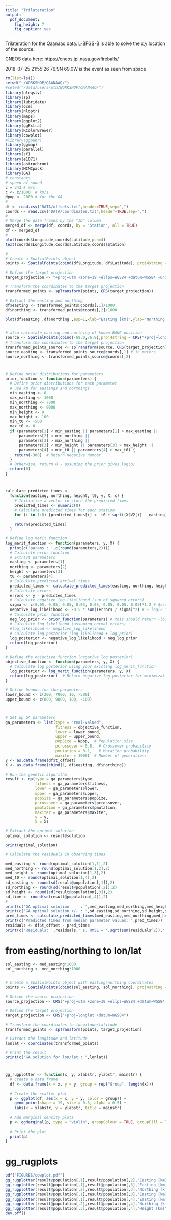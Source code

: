 ```yaml
---
title: "Trilateration"
output: 
  pdf_document: 
    fig_height: 7
    fig_caption: yes
---
```


Trilateration for the Qaanaaq data. L-BFGS-B is able to solve the x,y location of the source.

CNEOS data here: https://cneos.jpl.nasa.gov/fireballs/

2018-07-25 21:55:26	76.9N	69.0W is the event as seen from space

```r
rm(list=ls())
setwd("~/WORKSHOP/QAANAAQ/")
#setwd("/data/users/pth/WORKSHOP/QAANAAQ/")
library(nleqslv)
library(sp)
library(lubridate) 
library(oce)
library(nloptr)
library(maps)
library(ggplot2)
library(ggExtra)
library(RColorBrewer)
library(cowplot)
#library(ggpubr)
library(ggmap)
library(parallel)
library(sf)
library(e1071)
library(astrochron)
library(MCMCpack)
library(GA)
# constants
# speed of sound
c = 343 # m/s
c <- c/1000  # km/s
Npop <- 2000 # for the GA
#
df <- read.csv("DATA/offsets.txt",header=TRUE,sep=",")
coords <- read.csv("DATA/coordinates.txt",header=TRUE,sep=",")
#
# Merge the data frames by the "ID" column
merged_df <- merge(df, coords, by = "Station", all = TRUE)
df <- merged_df
#
plot(coords$Longitude,coords$Latitude,pch=4)
text(coords$Longitude,coords$Latitude,coords$Station)
```



```r

#
# Create a SpatialPoints object
points <- SpatialPoints(cbind(df$Longitude, df$Latitude), proj4string = CRS("+proj=longlat +ellps=WGS84"))

# Define the target projection
target_projection <- "+proj=utm +zone=19 +ellps=WGS84 +datum=WGS84 +units=m +no_defs"

# Transform the coordinates to the target projection
transformed_points <- spTransform(points, CRS(target_projection))

# Extract the easting and northing
df$easting <- transformed_points@coords[,1]/1000
df$northing <- transformed_points@coords[,2]/1000

plot(df$easting ,df$northing ,asp=1,xlab="Easting [km]",ylab="Northing [km]",pch=19,cex=0.5)


# also calculate easting and northing of known BANG position
source <- SpatialPoints(cbind(-69.0,76.9),proj4string = CRS("+proj=longlat +ellps=WGS84"))
# Transform the coordinates to the target projection
transformed_points_source <- spTransform(source, CRS(target_projection))
source_easting <- transformed_points_source@coords[,1] # in meters
source_northing <- transformed_points_source@coords[,2]
```
#

```r
# Define prior distributions for parameters
prior_function <- function(parameters) {
  # Define prior distributions for each parameter
  # use km for eastings and northings
  min_easting <- 0
  max_easting <- 1000
  min_northing <- 7000
  max_northing <- 9000
  min_height <- 0
  max_height <- 100
  min_t0 <- -500
  max_t0 <- 0
  if (parameters[1] < min_easting || parameters[1] > max_easting ||
      parameters[2] < min_northing ||
      parameters[2] > max_northing ||
      parameters[3] < min_height || parameters[3] > max_height ||
      parameters[4] < min_t0 || parameters[4] > max_t0) {
    return(-300)  # Return negative number
  }
  # Otherwise, return 0 - assuming the prior gives log(p)
  return(0)
}
```


#
```r
calculate_predicted_times <-
  function(easting, northing, height, t0, y, X, c) {
    # Initialize a vector to store the predicted times
    predicted_times <- numeric(8)
    # Calculate predicted times for each station
    for (i in 1:8) {predicted_times[i] <- t0 + sqrt((X$V2[i] - easting) ^ 2 + (X$V3[i] - northing) ^ 2 + (0 - height) ^2) / c }
    
    return(predicted_times)
  }

```



```r
# Define log merit function
log_merit_function <- function(parameters, y, X) {
  print(c('params : ',c(round(parameters,2))))
  # Calculate error function
  # Extract parameters
  easting <- parameters[1]
  northing <- parameters[2]
  height <- parameters[3]
  t0 <- parameters[4]
  # Calculate predicted arrival times
  predicted_times <- calculate_predicted_times(easting, northing, height, t0, y, X, c)
  # Calculate errors
  errors <- y - predicted_times
  # Calculate negative log-likelihood (sum of squared errors)
  sigma <- c(0.05, 0.05, 0.05, 0.05, 0.05, 0.05, 0.05, 0.05)*1.2 # Assuming constant variance
  negative_log_likelihood <- -0.5 * sum((errors / sigma)^2) # + log(2 * pi * sigma^2))
  # Calculate prior function
  neg_log_prior <- prior_function(parameters) # this should return -log(prior)
  # Calculate log likelihood (assuming normal errors)
  #log_likelihood <- negative_log_likelihood  
  # Calculate log posterior (log likelihood + log prior)
  log_posterior <- negative_log_likelihood + neg_log_prior
  return(log_posterior)
}
```

```r
# Define the objective function (negative log posterior)
objective_function <- function(parameters, y, X) {
  # Calculate log posterior using your existing log_merit_function
  log_posterior <- log_merit_function(parameters, y, X)
  return(log_posterior)  # Return negative log posterior for minimization
}
```


```r


# Define bounds for the parameters
lower_bound <- c(200, 7000, 10, -500)
upper_bound <- c(800, 9000, 100, -100)



# Set up GA parameters
ga_parameters <- list(type = "real-valued",
                      fitness = objective_function,
                      lower = lower_bound,
                      upper = upper_bound,
                      popSize = Npop,  # Population size
                      pcrossover = 0.8,  # Crossover probability
                      pmutation = 0.1,   # Mutation probability
                      maxiter = 1000)  # Number of generations
y <- as.data.frame(df$t_offset)
X <- as.data.frame(cbind(1, df$easting, df$northing))

# Run the genetic algorithm
result <- ga(type = ga_parameters$type,
             fitness = ga_parameters$fitness,
             lower = ga_parameters$lower,
             upper = ga_parameters$upper,
             popSize = ga_parameters$popSize,
             pcrossover = ga_parameters$pcrossover,
             pmutation = ga_parameters$pmutation,
             maxiter = ga_parameters$maxiter,
             y = y,
             X = X)

# Extract the optimal solution
optimal_solution <- result@solution

print(optimal_solution)

# Calculate the residuals in observing times

med_easting <- round(optimal_solution[1,1],2)
med_northing <- round(optimal_solution[1,2],2)
med_height <- round(optimal_solution[1,3],2)
med_t0 <- round(optimal_solution[1,4],2)
sd_easting <- round(sd(result@population[,1]),2)
sd_northing <- round(sd(result@population[,2]),2)
sd_height <- round(sd(result@population[,3]),2)
sd_time <- round(sd(result@population[,4]),2)
#
print(c('GA optimal solution     : ',med_easting,med_northing,med_height,med_t0))
print(c('GA optimal solution +/- : ',sd_easting,sd_northing,sd_height,sd_time))
pred_times <- calculate_predicted_times(med_easting,med_northing,med_height,med_t0,y,X,c)
print(c('Predicted times from median parameter values: ',pred_times))
residuals <- df$t_offset - pred_times
print(c('Residuals: ',residuals,' s. RMSE = ',sqrt(sum(residuals^2)),' s.'))
```

# from easting/northing to lon/lat
```r
sol_easting <- med_easting*1000
sol_northing <- med_northing*1000


# Create a SpatialPoints object with easting/northing coordinates
points <- SpatialPoints(cbind(sol_easting, sol_northing), proj4string = CRS("+proj=utm +zone=19 +ellps=WGS84 +datum=WGS84 +units=m +no_defs"))

# Define the source projection
source_projection <- CRS("+proj=utm +zone=19 +ellps=WGS84 +datum=WGS84 +units=m +no_defs")

# Define the target projection
target_projection <- CRS("+proj=longlat +datum=WGS84")

# Transform the coordinates to longitude/latitude
transformed_points <- spTransform(points, target_projection)

# Extract the longitude and latitude
lonlat <- coordinates(transformed_points)

# Print the result
print(c("GA solution for lon/lat : ",lonlat))

```





#
```r
gg_rugplotter <- function(x, y, xlabstr, ylabstr, mainstr) {
  # Create a data frame
  df <- data.frame(x = x, y = y, group = rep("Group", length(x)))
  
  # Create the scatter plot
  p <- ggplot(df, aes(x = x, y = y, color = group)) +
    geom_point(shape = 19, size = 0.3, alpha = 0.5) +
    labs(x = xlabstr, y = ylabstr, title = mainstr)
  
  # Add marginal density plots
  p <- ggMarginal(p, type = "violin", groupColour = TRUE, groupFill = TRUE)
  
  # Print the plot
  print(p)
}
```

# gg_rugplots
```r
pdf("FIGURES/cowplot.pdf")
gg_rugplotter(result@population[,1],result@population[,2],"Easting [km]","Northing [km]","GA population assuming UTM zone 19")
gg_rugplotter(result@population[,1],result@population[,3],"Easting [km]","Height [km]","GA population assuming UTM zone 19")
gg_rugplotter(result@population[,2],result@population[,3],"Northing [km]","Height [km]","GA population assuming UTM zone 19")
gg_rugplotter(result@population[,1],result@population[,3],"Easting [km]","Height [km]","GA population assuming UTM zone 19")
gg_rugplotter(result@population[,1],result@population[,4],"Easting [km]","Time [s]","GA population assuming UTM zone 19")
gg_rugplotter(result@population[,2],result@population[,4],"Northing [km]","Time [s]","GA population assuming UTM zone 19")
gg_rugplotter(result@population[,3],result@population[,4],"Height [km]","Time [s]","GA population assuming UTM zone 19")
dev.off()
```
